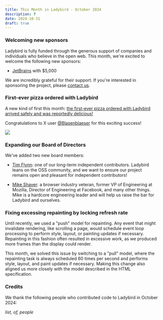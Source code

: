 ```yaml
---
title: This Month in Ladybird - October 2024
description: ?
date: 2024-10-31
draft: true
---
```


### Welcoming new sponsors

Ladybird is fully funded through the generous support of companies and individuals who believe in the open web. This month, we're excited to welcome the following new sponsors:

- [JetBrains](https://www.jetbrains.com) with $5,000

We are incredibly grateful for their support. If you're interested in sponsoring the project, please [contact us](mailto:contact@ladybird.org).

### First-ever pizza ordered with Ladybird

A new kind of first this month: [the first-ever pizza ordered with Ladybird arrived safely and was reportedly delicious!](https://x.com/awesomekling/status/1846607417343463524)

Congratulations to X user [@Blasenblaeser](https://x.com/Blasenblaeser) for this exciting success!

![](/public/assets/img/newsletter-oct-2024-pizza.png)

### Expanding our Board of Directors

We've added two new board members:

- [Tim Flynn](https://ladybird.org/posts/tim-flynn-joins-board/): one of our long-term independent contributors. Ladybird leans on the OSS community, and we want to ensure our project remains open and pleasant for independent contributors!

- [Mike Shaver](https://ladybird.org/posts/mike-shaver-joins-board/): a browser industry veteran, former VP of Engineering at Mozilla, Director of Engineering at Facebook, and many other things. Mike is a hardcore engineering leader and will help us raise the bar for Ladybird and ourselves.

### Fixing excessing repainting by locking refresh rate

Until recently, we used a "push" model for repainting. Any event that might invalidate rendering, like scrolling a page, would schedule event loop processing to perform style, layout, or painting updates if necessary. Repainting in this fashion often resulted in excessive work, as we produced more frames than the display could render.

This month, we solved this issue by switching to a "pull" model, where the repainting task is always scheduled 60 times per second and performs style, layout, and paint updates if necessary. Making this change also aligned us more closely with the model described in the HTML specification.

### Credits

We thank the following people who contributed code to Ladybird in October 2024:

_list, of, people_
